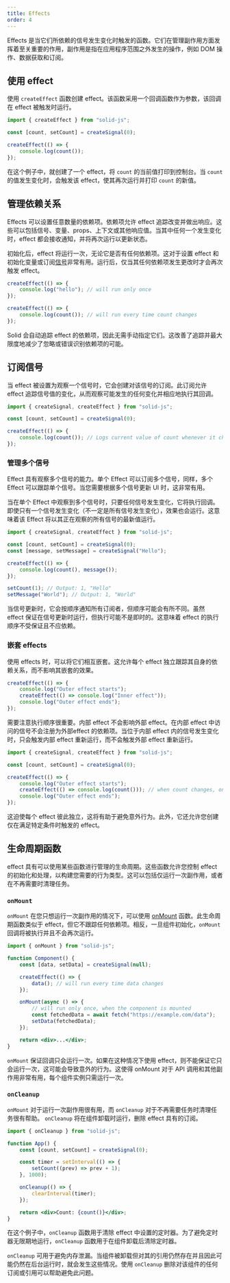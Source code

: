 ```yaml
---
title: Effects
order: 4
---
```


Effects 是当它们所依赖的信号发生变化时触发的函数。它们在管理副作用方面发挥着至关重要的作用，副作用是指在应用程序范围之外发生的操作，例如 DOM 操作、数据获取和订阅。

## 使用 effect

使用 `createEffect` 函数创建 effect。该函数采用一个回调函数作为参数，该回调在 effect 被触发时运行。

```jsx
import { createEffect } from "solid-js";

const [count, setCount] = createSignal(0);

createEffect(() => {
	console.log(count());
});
```

在这个例子中，就创建了一个 effect，将 `count` 的当前值打印到控制台。当 `count` 的值发生变化时，会触发该 effect，使其再次运行并打印 `count` 的新值。

## 管理依赖关系

Effects 可以设置任意数量的依赖项。依赖项允许 effect 追踪改变并做出响应。这些可以包括信号、变量、props、上下文或其他响应值。当其中任何一个发生变化时，effect 都会接收通知，并将再次运行以更新状态。

初始化后，effect 将运行一次，无论它是否有任何依赖项。这对于设置 effect 和初始化变量或订阅[信号](/concepts/signals)非常有用。运行后，仅当其任何依赖项发生更改时才会再次触发 effect。

```jsx
createEffect(() => {
	console.log("hello"); // will run only once
});

createEffect(() => {
	console.log(count()); // will run every time count changes
});
```

Solid 会自动追踪 effect 的依赖项，因此无需手动指定它们。这改善了追踪并最大限度地减少了忽略或错误识别依赖项的可能。

## 订阅信号

当 effect 被设置为观察一个信号时，它会创建对该信号的订阅。此订阅允许 effect 追踪信号值的变化，从而观察可能发生的任何变化并相应地执行其回调。

```jsx
import { createSignal, createEffect } from "solid-js";

const [count, setCount] = createSignal(0);

createEffect(() => {
	console.log(count()); // Logs current value of count whenever it changes
});
```

### 管理多个信号

Effect 具有观察多个信号的能力。单个 Effect 可以订阅多个信号，同样，多个 Effect 可以跟踪单个信号。当您需要根据多个信号更新 UI 时，这非常有用。

当在单个 Effect 中观察到多个信号时，只要任何信号发生变化，它将执行回调。即使只有一个信号发生变化（不一定是所有信号发生变化），效果也会运行。这意味着该 Effect 将以其正在观察的所有信号的最新值运行。

```jsx
import { createSignal, createEffect } from "solid-js";

const [count, setCount] = createSignal(0);
const [message, setMessage] = createSignal("Hello");

createEffect(() => {
	console.log(count(), message());
});

setCount(1); // Output: 1, "Hello"
setMessage("World"); // Output: 1, "World"
```

<Callout>
	当信号更新时，它会按顺序通知所有订阅者，但顺序可能会有所不同。虽然 effect
	保证在信号更新时运行，但执行可能不是即时的。这意味着 effect
	的执行顺序不受保证且不应依赖。
</Callout>

### 嵌套 effects

使用 effects 时，可以将它们相互嵌套。这允许每个 effect 独立跟踪其自身的依赖关系，而不影响其嵌套的效果。

```jsx
createEffect(() => {
	console.log("Outer effect starts");
	createEffect(() => console.log("Inner effect"));
	console.log("Outer effect ends");
});
```

需要注意执行顺序很重要。内部 effect 不会影响外部 effect。在内部 effect 中访问的信号不会注册为外部effect 的依赖项。当位于内部 effect 内的信号发生变化时，只会触发内部 effect 重新运行，而不会触发外部 effect 重新运行。

```jsx
import { createSignal, createEffect } from "solid-js";

const [count, setCount] = createSignal(0);

createEffect(() => {
	console.log("Outer effect starts");
	createEffect(() => console.log(count())); // when count changes, only this effect will run
	console.log("Outer effect ends");
});
```

这迫使每个 effect 彼此独立，这将有助于避免意外行为。此外，它还允许您创建仅在满足特定条件时触发的 effect。

## 生命周期函数

effect 具有可以使用某些函数进行管理的生命周期。这些函数允许您控制 effect 的初始化和处理，以构建您需要的行为类型。这可以包括仅运行一次副作用，或者在不再需要时清理任务。

### `onMount`

`onMount`
在您只想运行一次副作用的情况下，可以使用 [onMount](/reference/lifecycle/on-mount) 函数。此生命周期函数类似于 effect，但它不跟踪任何依赖项。相反，一旦组件初始化，`onMount` 回调将被执行并且不会再次运行。

```jsx
import { onMount } from "solid-js";

function Component() {
	const [data, setData] = createSignal(null);

	createEffect(() => {
		data(); // will run every time data changes
	});

	onMount(async () => {
		// will run only once, when the component is mounted
		const fetchedData = await fetch("https://example.com/data");
		setData(fetchedData);
	});

	return <div>...</div>;
}
```

`onMount` 保证回调只会运行一次。如果在这种情况下使用 effect，则不能保证它只会运行一次，这可能会导致意外的行为。这使得 onMount 对于 API 调用和其他副作用非常有用，每个组件实例只需运行一次。

### `onCleanup`

`onMount` 对于运行一次副作用很有用，而 `onCleanup` 对于不再需要任务时清理任务很有帮助。 `onCleanup` 将在组件卸载时运行，删除 effect 具有的订阅。

```jsx
import { onCleanup } from "solid-js";

function App() {
	const [count, setCount] = createSignal(0);

	const timer = setInterval(() => {
		setCount((prev) => prev + 1);
	}, 1000);

	onCleanup(() => {
		clearInterval(timer);
	});

	return <div>Count: {count()}</div>;
}
```

在这个例子中，`onCleanup` 函数用于清除 effect 中设置的定时器。为了避免定时器无限期地运行，`onCleanup` 函数用于在组件卸载后清除定时器。

`onCleanup` 可用于避免内存泄漏。当组件被卸载但对其的引用仍然存在并且因此可能仍然在后台运行时，就会发生这些情况。使用 `onCleanup` 删除对该组件的任何订阅或引用可以帮助避免此问题。
